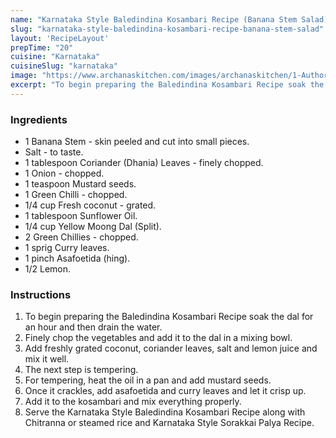 ---
name: "Karnataka Style Baledindina Kosambari Recipe (Banana Stem Salad)"
slug: "karnataka-style-baledindina-kosambari-recipe-banana-stem-salad"
layout: 'RecipeLayout'
prepTime: "20"
cuisine: "Karnataka"
cuisineSlug: "karnataka"
image: "https://www.archanaskitchen.com/images/archanaskitchen/1-Author/sibyl_sunitha/Karnataka_Style_Baledindina_Kosambri_Recipe_Banana_Stem_Salad.jpg"
excerpt: "To begin preparing the Baledindina Kosambari Recipe soak the dal for an hour and then drain the water"
---

### Ingredients

- 1 Banana Stem - skin peeled and cut into small pieces.
- Salt - to taste.
- 1 tablespoon Coriander (Dhania) Leaves - finely chopped.
- 1 Onion - chopped.
- 1 teaspoon Mustard seeds.
- 1 Green Chilli - chopped.
- 1/4 cup Fresh coconut - grated.
- 1 tablespoon Sunflower Oil.
- 1/4 cup Yellow Moong Dal (Split).
- 2 Green Chillies - chopped.
- 1 sprig Curry leaves.
- 1 pinch Asafoetida (hing).
- 1/2 Lemon.

### Instructions

1. To begin preparing the Baledindina Kosambari Recipe soak the dal for an hour and then drain the water.
1. Finely chop the vegetables and add it to the dal in a mixing bowl.
1. Add freshly grated coconut, coriander leaves, salt and lemon juice and mix it well.
1. The next step is tempering.
1. For tempering, heat the oil in a pan and add mustard seeds.
1. Once it crackles, add asafoetida and curry leaves and let it crisp up.
1. Add it to the kosambari and mix everything properly.
1. Serve the Karnataka Style Baledindina Kosambari Recipe along with Chitranna or steamed rice and Karnataka Style Sorakkai Palya Recipe.
